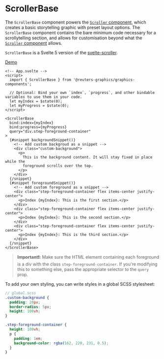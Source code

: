 

<Meta of={ScrollerBaseStories} />

# ScrollerBase

The `ScrollerBase` component powers the [`Scroller` component](?path=/story/components-graphics-scroller--docs), which creates a basic storytelling graphic with preset layout options. The `ScrollerBase` component contains the bare minimum code necessary for a scrollytelling section, and allows for customisation beyond what the [`Scroller` component](?path=/story/components-graphics-scroller--docs) allows.

`ScrollerBase` is a Svelte 5 version of the [svelte-scroller](https://github.com/sveltejs/svelte-scroller).

[Demo](?path=/story/components-graphics-scrollerbase--demo)

```svelte
<!-- App.svelte -->
<script>
  import { ScrollerBase } from '@reuters-graphics/graphics-components';

  // Optional: Bind your own `index`, `progress`, and other bindable variables to use them in your code.
  let myIndex = $state(0);
  let myProgress = $state(0);
</script>

<ScrollerBase
  bind:index={myIndex}
  bind:progress={myProgress}
  query="div.step-foreground-container"
>
  {#snippet backgroundSnippet()}
    <!-- Add custom backgroud as a snippet -->
    <div class="custom-background">
      <p>
        This is the background content. It will stay fixed in place while the
        foreground scrolls over the top.
      </p>
    </div>
  {/snippet}
  {#snippet foregroundSnippet()}
    <!-- Add custom foreground as a snippet -->
    <div class="step-foreground-container flex items-center justify-center">
      <p>Index {myIndex}: This is the first section.</p>
    </div>
    <div class="step-foreground-container flex items-center justify-center">
      <p>Index {myIndex}: This is the second section.</p>
    </div>
    <div class="step-foreground-container flex items-center justify-center">
      <p>Index {myIndex}: This is the third section.</p>
    </div>
  {/snippet}
</ScrollerBase>
```

> **Important❗:** Make sure the HTML element containing each foreground is a div with the class `step-foreground-container`. If you're modifying this to something else, pass the appropriate selector to the `query` prop.

To add your own styling, you can write styles in a global SCSS stylesheet:

```scss
// global.scss
.custom-background {
  padding: 20px;
  border-radius: 5px;
  height: 100vh;
}

.step-foreground-container {
  height: 100vh;
  p {
    padding: 1em;
    background-color: rgba(162, 220, 231, 0.5);
  }
}
```
